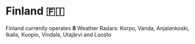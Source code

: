 # Finland 🇫🇮

Finland currently operates **8** Weather Radars: Korpo, Vanda, Anjalankoski, Ikalis, Kuopio, Vindala, Utajärvi and Luosto  